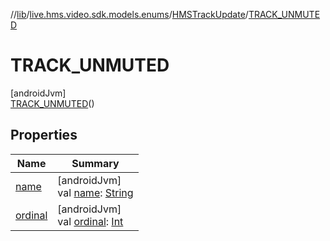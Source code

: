 //[lib](../../../../index)/[live.hms.video.sdk.models.enums](../../index)/[HMSTrackUpdate](../index)/[TRACK_UNMUTED](index)

# TRACK_UNMUTED

[androidJvm]\
[TRACK_UNMUTED](index)()

## Properties

| Name               | Summary                                                                                                              |
| ------------------ | -------------------------------------------------------------------------------------------------------------------- |
| [name](name)       | [androidJvm]<br />val [name](name): [String](https://kotlinlang.org/api/latest/jvm/stdlib/kotlin/-string/index.html) |
| [ordinal](ordinal) | [androidJvm]<br />val [ordinal](ordinal): [Int](https://kotlinlang.org/api/latest/jvm/stdlib/kotlin/-int/index.html) |
